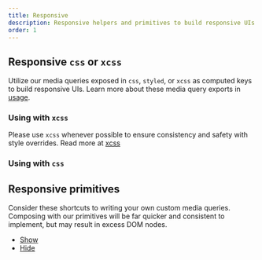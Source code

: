 ```yaml
---
title: Responsive
description: Responsive helpers and primitives to build responsive UIs with
order: 1
---
```





<CodeDocsHeader
  name="@atlaskit/primitives"
  repository="https://bitbucket.org/atlassian/atlassian-frontend-mirror"
  directoryName="primitives"
/>

## Responsive `css` or `xcss`

Utilize our media queries exposed in `css`, `styled`, or `xcss` as computed keys to build responsive UIs. Learn more about these media query exports in [usage](/components/primitives/responsive/usage).

### Using with `xcss`

Please use `xcss` whenever possible to ensure consistency and safety with style overrides.  Read more at [xcss](/components/primitives/xcss)

<Example Component={XCSSExample} packageName="@atlaskit/primitives/responsive" />

### Using with `css`
<Example Component={CSSExample} packageName="@atlaskit/primitives/responsive" />


## Responsive primitives

Consider these shortcuts to writing your own custom media queries. Composing with our primitives will be far quicker and consistent to implement, but may result in excess DOM nodes.
* [Show](/components/primitives/responsive/show)
* [Hide](/components/primitives/responsive/hide)
